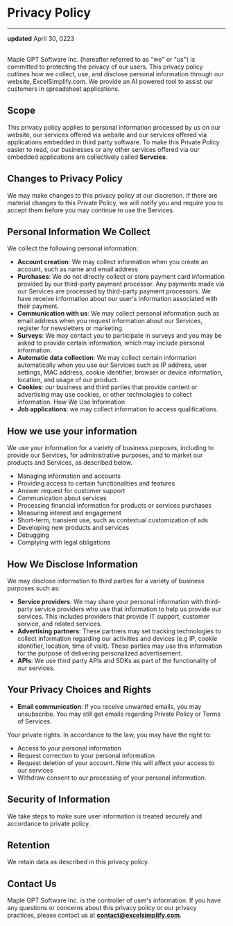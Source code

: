 # Privacy Policy

---

**updated** April 30, 0223

<br />
Maple GPT Software Inc. (hereafter referred to as "we" or "us") is committed to protecting
the privacy of our users. This privacy policy outlines how we collect, use, and disclose
personal information through our website, ExcelSimplify.com. We provide an AI powered
tool to assist our customers in spreadsheet applications.

## Scope

This privacy policy applies to personal information processed by us on our website, our services offered via website and our services offered via applications embedded in third party software. To make this Private Policy easier to read, our businesses or any other services offered via our embedded applications are collectively called **Servcies**.

## Changes to Privacy Policy

We may make changes to this privacy policy at our discretion. If there are material changes to this Private Policy, we will notify you and require you to accept them before you may continue to use the Services.

## Personal Information We Collect

We collect the following personal information:

- **Account creation**: We may collect information when you create an account, such as name and email address
- **Purchases**: We do not directly collect or store payment card information provided by our third-party payment processor. Any payments made via our Services are processed by third-party payment processors. We have receive information about our user's information associated with their payment.
- **Communication with us**: We may collect personal information such as email address when you request information about our Services, register for newsletters or marketing.
- **Surveys**: We may contact you to participate in surveys and you may be asked to provide certain information, which may include personal information.
- **Automatic data collection**: We may collect certain information automatically when you use our Services such as IP address, user settings, MAC address, cookie identifier, browser or device information, location, and usage of our product.
- **Cookies**: our business and third parties that provide content or advertising may use cookies, or other technologies to collect information.
  How We Use Information
- **Job applications**: we may collect information to access qualifications.

## How we use your information

We use your information for a variety of business purposes, including to provide our Services, for administrative purposes, and to market our products and Services, as described below.

- Managing information and accounts
- Providing access to certain functionalities and features
- Answer request for customer support
- Communication about services
- Processing financial information for products or services purchases
- Measuring interest and engagement
- Short-term, transient use, such as contextual customization of ads
- Developing new products and services
- Debugging
- Complying with legal obligations

## How We Disclose Information

We may disclose information to third parties for a variety of business purposes such as:

- **Service providers**: We may share your personal information with third-party service providers who use that information to help us provide our services. This includes providers that provide IT support, customer service, and related services.
- **Advertising partners**: These partners may set tracking technologies to collect information regarding our activities and devices (e.g IP, cookie identifier, location, time of visit). These parties may use this information for the purpose of delivering personalized advertisement.
- **APIs**: We use third party APIs and SDKs as part of the functionality of our services.

## Your Privacy Choices and Rights

- **Email communication**: If you receive unwanted emails, you may unsubscribe. You may still get emails regarding Private Policy or Terms of Services.

Your private rights. In accordance to the law, you may have the right to:

- Access to your personal information
- Request correction to your personal information
- Request deletion of your account. Note this will affect your access to our services
- Withdraw consent to our processing of your personal information.

## Security of Information

We take steps to make sure user information is treated securely and accordance to private policy.

## Retention

We retain data as described in this privacy policy.

## Contact Us

Maple GPT Software Inc. is the controller of user's information. If you have any questions or concerns about this privacy policy or our privacy practices, please contact us at **contact@excelsimplify.com**.
